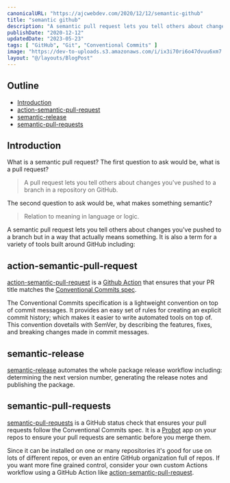 ```yaml
---
canonicalURL: "https://ajcwebdev.com/2020/12/12/semantic-github"
title: "semantic github"
description: "A semantic pull request lets you tell others about changes you've pushed to a branch but in a way that actually means something."
publishDate: "2020-12-12"
updatedDate: "2023-05-23"
tags: [ "GitHub", "Git", "Conventional Commits" ]
image: "https://dev-to-uploads.s3.amazonaws.com/i/ix3i70ri6o47dvuu6xm7.jpg"
layout: "@/layouts/BlogPost"
---
```


## Outline

- [Introduction](#introduction)
- [action-semantic-pull-request](#action-semantic-pull-request)
- [semantic-release](#semantic-release)
- [semantic-pull-requests](#semantic-pull-requests)

## Introduction

What is a semantic pull request? The first question to ask would be, what is a pull request?
> A pull request lets you tell others about changes you've pushed to a branch in a repository on GitHub.

The second question to ask would be, what makes something semantic?
> Relation to meaning in language or logic.

A semantic pull request lets you tell others about changes you've pushed to a branch but in a way that actually means something. It is also a term for a variety of tools built around GitHub including:

## action-semantic-pull-request

[action-semantic-pull-request](https://github.com/amannn/action-semantic-pull-request) is a [Github Action](https://github.com/features/actions) that ensures that your PR title matches the [Conventional Commits spec](https://www.conventionalcommits.org/).

The Conventional Commits specification is a lightweight convention on top of commit messages. It provides an easy set of rules for creating an explicit commit history; which makes it easier to write automated tools on top of. This convention dovetails with SemVer, by describing the features, fixes, and breaking changes made in commit messages.

## semantic-release

[semantic-release](https://github.com/semantic-release/semantic-release) automates the whole package release workflow including: determining the next version number, generating the release notes and publishing the package.

## semantic-pull-requests

[semantic-pull-requests](https://github.com/zeke/semantic-pull-requests) is a GitHub status check that ensures your pull requests follow the Conventional Commits spec. It is a [Probot](https://probot.github.io/) app on your repos to ensure your pull requests are semantic before you merge them.

Since it can be installed on one or many repositories it's good for use on lots of different repos, or even an entire GitHub organization full of repos. If you want more fine grained control, consider your own custom Actions workflow using a GitHub Action like [action-semantic-pull-request](https://github.com/amannn/action-semantic-pull-request).